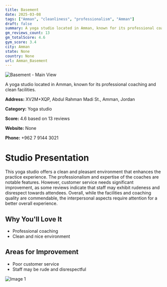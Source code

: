 ```yaml
---
title: Basement
date: 2025-03-08
tags: ["Amman", "cleanliness", "professionalism", "Amman"]  
draft: false
summary: A yoga studio located in Amman, known for its professional coaching and clean facilities.
gm_reviews_count: 13
gm_totalScore: 4.6
gym_score: 3.4
city: Amman
state: None
country: None
url: Amman_Basement
---
```


<div className="aspect-[16/9] relative my-8">
  <img 
    src="https://lh5.googleusercontent.com/p/AF1QipMUradnUGn1pz8sXUdUiYJt7d0cQh6OoBCRd7Lq=w1920-h1080-k-no"
    alt="Basement - Main View"
    className="object-cover absolute inset-0 w-full h-full rounded-lg"
  />
</div>

A yoga studio located in Amman, known for its professional coaching and clean facilities.

**Address:** XV2M+XQP, Abdul Rahman Madi St., Amman, Jordan

**Category:** Yoga studio

**Score:** 4.6 based on 13 reviews

**Website:** None

**Phone:** +962 7 9144 3021

# Studio Presentation

This yoga studio offers a clean and pleasant environment that enhances the practice experience. The professionalism and expertise of the coaches are notable features. However, customer service needs significant improvement, as some reviews indicate that staff may exhibit rudeness and disrespect towards attendees. Overall, while the facilities and coaching quality are commendable, the interpersonal aspects require attention for a better overall experience.



## Why You'll Love It

- Professional coaching
- Clean and nice environment

## Areas for Improvement

- Poor customer service
- Staff may be rude and disrespectful

<div className="grid grid-cols-1 xl:grid-cols-2 gap-4 my-8">
<div className="aspect-[4/3] relative"><img src="https://lh5.googleusercontent.com/p/AF1QipMUradnUGn1pz8sXUdUiYJt7d0cQh6OoBCRd7Lq=w1920-h1080-k-no" alt="Image 1" className="object-cover absolute inset-0 w-full h-full rounded-lg" /></div>
</div>